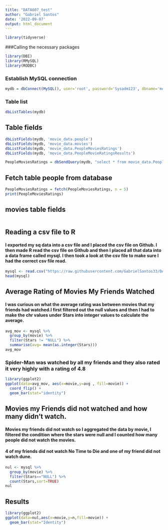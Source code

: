 ---
title: "DATA607_test"
author: "Gabriel Santos"
date: '2022-09-07'
output: html_document
---

```{r }
library(tidyverse)
```

###Calling the necessary packages

```{r }
library(DBI)
library(RMySQL)
library(RODBC)
```
### Establish MySQL connection

```{r }
mydb = dbConnect(MySQL(), user='root', password='Sysadm123', dbname='movie_data', host='localhost')
```
### Table list
```{r }
dbListTables(mydb)
```

## Table fields

```{r }
dbListFields(mydb, 'movie_data.people')
dbListFields(mydb, 'movie_data.movies')
dbListFields(mydb, 'movie_data.PeopleMoviesRatings')
dbListFields(mydb, 'movie_data.PeopleMovieRatingsResults')
```

```{r }
PeopleMoviesRatings = dbSendQuery(mydb, "select * from movie_data.PeopleMoviesRatings")

```
## Fetch table people from database
```{r }
PeopleMoviesRatings = fetch(PeopleMoviesRatings, n = 5)
print(PeopleMoviesRatings)                
```

## movies table fields
```{r }

```
## Reading a csv file to R
#### I exported my sq data into a csv file and I placed the csv file on Github. I then made R read the csv file on Github and then I placed all that data into a data frame called mysql. I then took a look at the csv file to make sure I had the correct csv file read.

```{r }
mysql <- read.csv("https://raw.githubusercontent.com/GabrielSantos33/DATA607-Assignment-2/main/movie_ratings.csv",header=TRUE,sep=",")
head(mysql)
```
## Average Rating of Movies My Friends Watched
#### I was curious on what the average rating was between movies that my friends had watched.I first filtered out the null values and then I had to make the chr values under Stars into integer values to calculate the average.

```{r}
avg_mov <- mysql %>%
  group_by(movie) %>%
  filter(Stars != "NULL") %>%
  summarise(avg= mean(as.integer(Stars)))
avg_mov
```
### Spider-Man was watched by all my friends and they also rated it very highly with a rating of 4.8

```{r }
library(ggplot2)
ggplot(data=avg_mov, aes(x=movie,y=avg , fill=movie)) + 
  coord_flip() +
  geom_bar(stat="identity")
```

## Movies my Friends did not watched and how many didn’t watch.
#### Movies my friends did not watch so I aggregated the data by movie, I filtered the condition where the stars were null and I counted how many people did not watch the movies.
#### 4 of my friends did not watch No Time to Die and one of my friend did not watch dune.

```{r }
nul <- mysql %>%
  group_by(movie) %>%
  filter(Stars=="NULL") %>%
  count(Stars,sort=TRUE)
nul
```


## Results
```{r }
library(ggplot2)
ggplot(data=nul,aes(x=movie,y=n,fill=movie)) +
  geom_bar(stat="Identity")
```